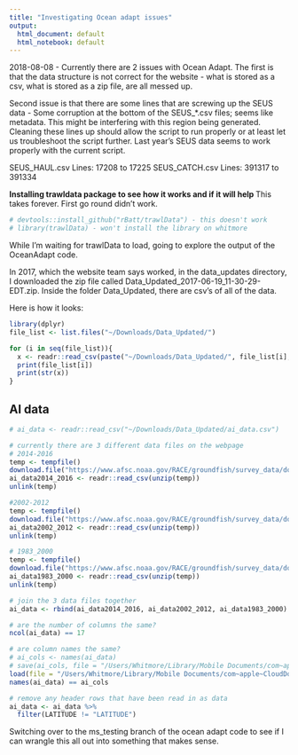 ```yaml
---
title: "Investigating Ocean adapt issues"
output:
  html_document: default
  html_notebook: default
---
```


2018-08-08 - Currently there are 2 issues with Ocean Adapt. The first is that the data structure is not correct for the website - what is stored as a csv, what is stored as a zip file, are all messed up.

Second issue is that there are some lines that are screwing up the SEUS data - Some corruption at the bottom of the SEUS_*.csv files; seems like metadata. This might be interfering with this region being generated.
Cleaning these lines up should allow the script to run properly or at least let us troubleshoot the script further. Last year's SEUS data seems to work properly with the current script.

SEUS_HAUL.csv
Lines: 17208 to 17225
SEUS_CATCH.csv
Lines: 391317 to 391334

**Installing trawldata package to see how it works and if it will help **
This takes forever.  First go round didn't work.
```r
# devtools::install_github("rBatt/trawlData") - this doesn't work
# library(trawlData) - won't install the library on whitmore
```
While I'm waiting for trawlData to load, going to explore the output of the OceanAdapt code.  

In 2017, which the website team says worked, in the data_updates directory, I downloaded the zip file called Data_Updated_2017-06-19_11-30-29-EDT.zip. Inside the folder Data_Updated, there are csv's of all of the data.

Here is how it looks:
```r
library(dplyr)
file_list <- list.files("~/Downloads/Data_Updated/")

for (i in seq(file_list)){
  x <- readr::read_csv(paste("~/Downloads/Data_Updated/", file_list[i], sep = ""))
  print(file_list[i])
  print(str(x))
}
```
## AI data
```r
# ai_data <- readr::read_csv("~/Downloads/Data_Updated/ai_data.csv")

# currently there are 3 different data files on the webpage
# 2014-2016
temp <- tempfile()
download.file("https://www.afsc.noaa.gov/RACE/groundfish/survey_data/downloads/ai2014_2016.zip",temp)
ai_data2014_2016 <- readr::read_csv(unzip(temp))
unlink(temp)

#2002-2012
temp <- tempfile()
download.file("https://www.afsc.noaa.gov/RACE/groundfish/survey_data/downloads/ai2002_2012.zip",temp)
ai_data2002_2012 <- readr::read_csv(unzip(temp))
unlink(temp)

# 1983_2000
temp <- tempfile()
download.file("https://www.afsc.noaa.gov/RACE/groundfish/survey_data/downloads/ai2002_2012.zip",temp)
ai_data1983_2000 <- readr::read_csv(unzip(temp))
unlink(temp)

# join the 3 data files together
ai_data <- rbind(ai_data2014_2016, ai_data2002_2012, ai_data1983_2000)

# are the number of columns the same?
ncol(ai_data) == 17

# are column names the same?
# ai_cols <- names(ai_data)
# save(ai_cols, file = "/Users/Whitmore/Library/Mobile Documents/com~apple~CloudDocs/Documents/OceanAdapt/hist/ai_cols.RDS")
load(file = "/Users/Whitmore/Library/Mobile Documents/com~apple~CloudDocs/Documents/OceanAdapt/hist/ai_cols.RDS")
names(ai_data) == ai_cols

# remove any header rows that have been read in as data
ai_data <- ai_data %>% 
  filter(LATITUDE != "LATITUDE")

```

Switching over to the ms_testing branch of the ocean adapt code to see if I can wrangle this all out into something that makes sense.
